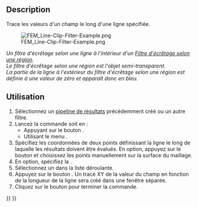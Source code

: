 <languages/>

{{Docnav/fr
|[[FEM_PostFilterContours/fr|Filtre par contours]]
|[[FEM_PostFilterLinearizedStresses/fr|Graphique de linéarisation des critères]]
|[[FEM_Workbench/fr|Atelier FEM]]
|IconL=FEM_PostFilterContours.svg
|IconR=FEM_PostFilterLinearizedStresses.svg
|IconC=Workbench_FEM.svg
}}

{{GuiCommand/fr
|Name=FEM PostFilterDataAlongLine
|Name/fr=FEM Filtre d'écrêtage selon une ligne
|MenuLocation=Résultats → Filtre d'écrêtage selon une ligne
|Workbenches=[[FEM_Workbench/fr|FEM]]
|SeeAlso=[[FEM_PostPipelineFromResult/fr|FEM Pipeline de résultats]], [[FEM_tutorial/fr|FEM Tutoriel]]
}}

==Description==

Trace les valeurs d'un champ le long d'une ligne spécifiée.

[[File:FEM_Line-Clip-Filter-Example.png]]

''Un filtre d'écrêtage selon une ligne à l'intérieur d'un [[FEM_PostFilterClipRegion/fr|Filtre d'écrêtage selon une région]].</br>Le filtre d'écrêtage selon une région est l'objet semi-transparent.</br>La partie de la ligne à l'extérieur du filtre d'écrêtage selon une région est définie à une valeur de zéro et apparaît donc en bleu.''

<span id="Usage"></span>
==Utilisation==

# Sélectionnez un [[FEM_PostPipelineFromResult/fr|pipeline de résultats]] précédemment créé ou un autre filtre.
# Lancez la commande soit en :
#* Appuyant sur le bouton {{Button|[[Image:FEM_PostFilterDataAlongLine.svg|16px]] '''Filtre d'écrêtage selon une ligne'''}}.
#* Utilisant le menu {{MenuCommand|Résultats → [[Image:FEM_PostFilterDataAlongLine.svg|16px]] Filtre d'écrêtage selon une ligne}}.
# Spécifiez les coordonnées de deux points définissant la ligne le long de laquelle les résultats doivent être évalués. En option, appuyez sur le bouton {{Button|Sélectionner les points}} et choisissez les points manuellement sur la surface du maillage.
# En option, spécifiez la {{MenuCommand|Résolution}}.
# Sélectionnez un {{MenuCommand|Champs}} dans la liste déroulante.
# Appuyez sur le bouton {{Button|Créer un tracé}}. Un tracé XY de la valeur du champ en fonction de la longueur de la ligne sera créé dans une fenêtre séparée.
# Cliquez sur le bouton {{Button|OK}} pour terminer la commande.


{{Docnav/fr
|[[FEM_PostFilterContours/fr|Filtre par contours]]
|[[FEM_PostFilterLinearizedStresses/fr|Graphique de linéarisation des critères]]
|[[FEM_Workbench/fr|Atelier FEM]]
|IconL=FEM_PostFilterContours.svg
|IconR=FEM_PostFilterLinearizedStresses.svg
|IconC=Workbench_FEM.svg
}}

{{FEM Tools navi{{#translation:}}}}
{{Userdocnavi{{#translation:}}}}
{{clear}}